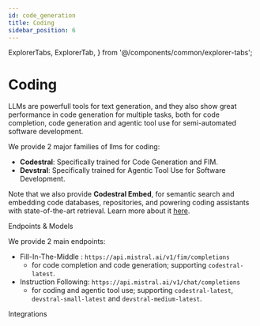 ```yaml
---
id: code_generation
title: Coding
sidebar_position: 6
---
```


  ExplorerTabs,
  ExplorerTab,
} from '@/components/common/explorer-tabs';



# Coding

LLMs are powerfull tools for text generation, and they also show great performance in code generation for multiple tasks, both for code completion, code generation and agentic tool use for semi-automated software development.

We provide 2 major families of llms for coding:
- **Codestral**: Specifically trained for Code Generation and FIM.
- **Devstral**: Specifically trained for Agentic Tool Use for Software Development.

Note that we also provide **Codestral Embed**, for semantic search and embedding code databases, repositories, and powering coding assistants with state-of-the-art retrieval. Learn more about it [here](https://docs.mistral.ai/capabilities/embeddings/code_embeddings).

<SectionTab as="h1" sectionId="endpoints-models">Endpoints & Models</SectionTab>

We provide 2 main endpoints:
- Fill-In-The-Middle : `https://api.mistral.ai/v1/fim/completions`
  - for code completion and code generation; supporting `codestral-latest`.
- Instruction Following: `https://api.mistral.ai/v1/chat/completions`
  - for coding and agentic tool use; supporting `codestral-latest`, `devstral-small-latest` and `devstral-medium-latest`.

<ExplorerTabs>
  <ExplorerTab value="fim" label="FIM">
    <FIMTab/>
  </ExplorerTab>
  <ExplorerTab value="instruct-following" label="Instruction Following">
    <InstructFollowingTab/>
  </ExplorerTab>
</ExplorerTabs>

<SectionTab as="h1" sectionId="integrations">Integrations</SectionTab>

<ExplorerTabs>
  <ExplorerTab value="codestral-integrations" label="Codestral Integrations">
    <CodestralIntegrationsTab/>
  </ExplorerTab>
  <ExplorerTab value="devstral-integrations" label="Devstral Integrations">
    <DevstralIntegrationsTab/>
  </ExplorerTab>
</ExplorerTabs>